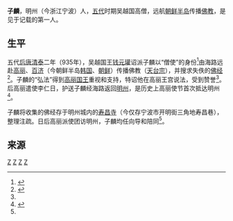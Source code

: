 '''子麟'''，明州（今浙江宁波）人，[[五代|五代]]时期吴越国高僧，远航[[朝鲜半岛|朝鲜半岛]]传播[[佛教|佛教]]，是见于记载的第一人。

==生平==
五代[[后唐|后唐]][[清泰|清泰]]二年（935年），吴越国王[[钱元瓘|钱元瓘]]诏派子麟以“僧使”的身份<ref name="mingzhou">{{cite web|url=http://hk.plm.org.cn/qikan/nbfj/1996.4/199604f24.htm|title=古代明州与高丽的佛教文化交流(上)|publisher=宁波佛教|author=杨古城 曹厚|deadurl=yes|archiveurl=https://web.archive.org/web/20160304083224/http://hk.plm.org.cn/qikan/nbfj/1996.4/199604f24.htm|archivedate=2016-03-04|access-date=2015-09-04}}</ref>由海路远赴[[高丽|高丽]]、[[百济|百济]]（今朝鲜半岛[[韩国|韩国]]、[[朝鲜|朝鲜]]）传播佛教（[[天台宗|天台宗]]），并搜求失佚的[[佛经|佛经]]<ref>{{cite web |url=http://www.shnbsh.com/StaticArticle/131016/172752697.shtml |title=五代 |publisher=宁波文化网 |date=2013-10-16 |access-date=2015-09-04 |archive-url=https://web.archive.org/web/20150924101354/http://www.shnbsh.com/StaticArticle/131016/172752697.shtml |archive-date=2015-09-24 |dead-url=yes }}</ref>。子麟的“弘法”得到[[高丽国王|高丽国王]]重视和支持，特诏他在高丽王宫说法，受到赞誉<ref name="mingzhou"/>。后高丽遣使李仁日，护送子麟经海路返回[[明州|明州]]，是历史上高丽使节首次抵达明州<ref>{{cite web |url=http://www.chinaacsc.com/attention/ShowArticle.asp?ArticleID=1735 |title=海上茶路大事记 |publisher=中国建筑网 |author=《建筑与文化》2008年第5期 |date=2008-04-25 |access-date=2015-09-04 |archive-date=2019-08-14 |archive-url=https://web.archive.org/web/20190814110836/http://www.chinaacsc.com/attention/ShowArticle.asp?ArticleID=1735 |dead-url=no }}</ref>。

子麟将收集的佛经存于明州城内的[[寿昌寺|寿昌寺]]（今仅存宁波市开明街三角地寿昌巷），整理注疏。日后高丽派使团访明州，子麟均任向导和陪同<ref name="mingzhou"/>。

==来源==
{{reflist}}

[[Category:宁波人|Z]]
[[Category:中朝關係史|Z]]
[[Category:中韓關係史|Z]]
[[Category:五代十国僧人|Z]]